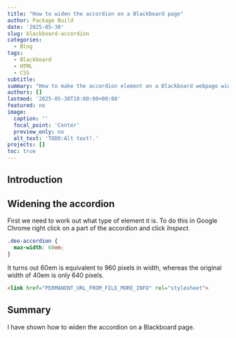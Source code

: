 ```yaml
---
title: "How to widen the accordion on a Blackboard page"
author: Package Build
date: '2025-05-30'
slug: blackboard-accordion
categories:
  - Blog
tags:
  - Blackboard
  - HTML
  - CSS
subtitle:
summary: "How to make the accordion element on a Blackboard webpage wider."
authors: []
lastmod: '2025-05-30T10:00:00+00:00'
featured: no
image:
  caption: ''
  focal_point: 'Center'
  preview_only: no
  alt_text: 'TODO:Alt text!.'
projects: []
toc: true
---
```


## Introduction


## Widening the accordion

First we need to work out what type of element it is. To do this in Google Chrome right click on a part of the accordion and click _Inspect_.

```css
.deo-accordion {
  max-width: 60em;
}
```

It turns out 60em is equivalent to 960 pixels in width, whereas the original width of 40em is only 640 pixels.

```html
<link href="PERMANENT_URL_FROM_FILE_MORE_INFO" rel="stylesheet">
```


## Summary

I have shown how to widen the accordion on a Blackboard page.
